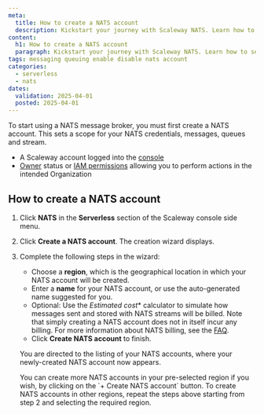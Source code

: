 ```yaml
---
meta:
  title: How to create a NATS account
  description: Kickstart your journey with Scaleway NATS. Learn how to set up, manage, and optimize your NATS services effortlessly.
content:
  h1: How to create a NATS account
  paragraph: Kickstart your journey with Scaleway NATS. Learn how to set up, manage, and optimize your NATS services effortlessly.
tags: messaging queuing enable disable nats account
categories:
  - serverless
  - nats
dates:
  validation: 2025-04-01
  posted: 2025-04-01
---
```


To start using a NATS message broker, you must first create a NATS account. This sets a scope for your NATS credentials, messages, queues and stream.


<Macro id="requirements" />

- A Scaleway account logged into the [console](https://console.scaleway.com)
- [Owner](/iam/concepts/#owner) status or [IAM permissions](/iam/concepts/#permission) allowing you to perform actions in the intended Organization

## How to create a NATS account

1. Click **NATS** in the **Serverless** section of the Scaleway console side menu. 

2. Click **Create a NATS account**. The creation wizard displays.

    <Lightbox src="scaleway-nats-create-account.webp" alt="In the Scaleway console, the Create a NATS Account screen displays. The different parts of the page are detailed in the steps below." />

3. Complete the following steps in the wizard:

    - Choose a **region**, which is the geographical location in which your NATS account will be created.
    - Enter a **name** for your NATS account, or use the auto-generated name suggested for you.
    - Optional: Use the *Estimated cost** calculator to simulate how messages sent and stored with NATS streams will be billed. Note that simply creating a NATS account does not in itself incur any billing. For more information about NATS billing, see the [FAQ](/nats/faq/#how-is-nats-billed).
    - Click **Create NATS account** to finish.

    You are directed to the listing of your NATS accounts, where your newly-created NATS account now appears.

    <Message type="tip">
    You can create more NATS accounts in your pre-selected region if you wish, by clicking on the `+ Create NATS account` button. To create NATS accounts in other regions, repeat the steps above starting from step 2 and selecting the required region.
    </Message>